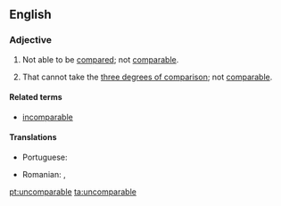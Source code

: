 ==English==

===Adjective===
{{en-adj}}

# Not able to be [[compared]]; not [[comparable]].
# {{grammar}} That cannot take the [[three degrees of comparison]]; not [[comparable]].

====Related terms====
* [[incomparable]]

====Translations====
{{trans-top|not comparable}}
* Portuguese: {{t+|pt|incomparável|m|f}}
{{trans-mid}}
* Romanian: {{t-|ro|necomparabil|m|n}}, {{t-|ro|incomparabil|m|n}}
{{trans-bottom}}

[[pt:uncomparable]]
[[ta:uncomparable]]